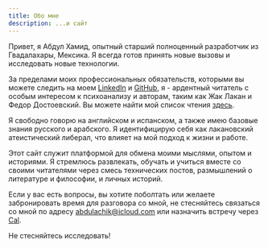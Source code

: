 ```yaml
---
title: Обо мне
description: ...и сайт
---
```


Привет, я Абдул Хамид, опытный старший полноценный разработчик из Гвадалахары, Мексика. Я всегда готов принять новые вызовы и исследовать новые технологии.

За пределами моих профессиональных обязательств, которыми вы можете следить на моем [LinkedIn](http://linkedin.com/in/abdulachik/) и [GitHub](https://github.com/abdul-hamid-achik), я - ардентный читатель с особым интересом к психоанализу и авторам, таким как Жак Лакан и Федор Достоевский. Вы можете найти мой список чтения [здесь](https://www.goodreads.com/abdulhamidachik).

Я свободно говорю на английском и испанском, а также имею базовые знания русского и арабского. Я идентифицирую себя как лакановский атеистический либерал, что влияет на мой подход к жизни и работе.

Этот сайт служит платформой для обмена моими мыслями, опытом и историями. Я стремлюсь развлекать, обучать и учиться вместе со своими читателями через смесь технических постов, размышлений о литературе и философии, и личных историй.

Если у вас есть вопросы, вы хотите поболтать или желаете забронировать время для разговора со мной, не стесняйтесь связаться со мной по адресу abdulachik@icloud.com или назначить встречу через [Cal](https://cal.com/abdulachik/30min).

Не стесняйтесь исследовать!
